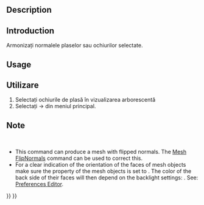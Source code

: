 <languages/>

{{Docnav
|[[Mesh_VertexCurvature|VertexCurvature]]
|[[Mesh_FlipNormals|FlipNormals]]
|[[Mesh_Workbench|Mesh]]
|IconL=Mesh_VertexCurvature.svg
|IconR=Mesh_FlipNormals.svg
|IconC=Workbench_Mesh.svg
}}

<div class="mw-translate-fuzzy">
{{GuiCommand|Name=Mesh HarmonizeNormals‏‎|MenuLocation=Meshes → Harmonize normals|Workbenches=[[Mesh Workbench|Mesh]]|Shortcut=|SeeAlso=}}
</div>

==Description==

<div class="mw-translate-fuzzy">
==Introduction==
Armonizați normalele plaselor sau ochiurilor selectate.
</div>

==Usage==

<div class="mw-translate-fuzzy">
== Utilizare  ==
#Selectați ochiurile de plasă în vizualizarea arborescentă
#Selectați {{KEY | Mesaje}} → {{KEY | [[Image: Mesh_HarmonizeNormals.svg | 32px]] Armonizare normală}} din meniul principal.
</div>

<span id="Notes"></span>
<div class="mw-translate-fuzzy">
==Note==
<br />
</div>

* This command can produce a mesh with flipped normals. The [[Mesh_FlipNormals|Mesh FlipNormals]] command can be used to correct this.
* For a clear indication of the orientation of the faces of mesh objects make sure the {{PropertyView|Lighting}} property of the mesh objects is set to {{Value|One side}}. The color of the back side of their faces will then depend on the backlight settings: {{MenuCommand|Edit → Preferences... → Display → 3D View → Backlight color - Intensity}}. See: [[Preferences_Editor#3D_View|Preferences Editor]].


{{Docnav
|[[Mesh_VertexCurvature|VertexCurvature]]
|[[Mesh_FlipNormals|FlipNormals]]
|[[Mesh_Workbench|Mesh]]
|IconL=Mesh_VertexCurvature.svg
|IconR=Mesh_FlipNormals.svg
|IconC=Workbench_Mesh.svg
}}

{{Mesh Tools navi{{#translation:}}}}
{{Userdocnavi{{#translation:}}}}
{{clear}}